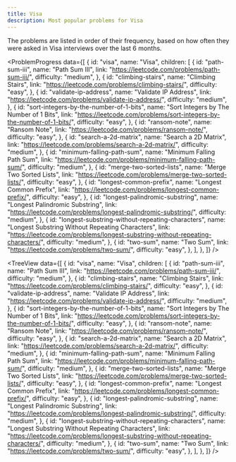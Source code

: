 ```yaml
---
title: Visa
description: Most popular problems for Visa
---
```


<Note type="note" title="Note">
The problems are listed in order of their frequency, based on how often they were asked in Visa interviews over the last 6 months.
</Note>

<ProblemProgress
  data={[
    {
      id: "visa",
      name: "Visa",
      children: [
        {
          id: "path-sum-iii",
          name: "Path Sum III",
          link: "https://leetcode.com/problems/path-sum-iii/",
          difficulty: "medium",
        },
        {
          id: "climbing-stairs",
          name: "Climbing Stairs",
          link: "https://leetcode.com/problems/climbing-stairs/",
          difficulty: "easy",
        },
        {
          id: "validate-ip-address",
          name: "Validate IP Address",
          link: "https://leetcode.com/problems/validate-ip-address/",
          difficulty: "medium",
        },
        {
          id: "sort-integers-by-the-number-of-1-bits",
          name: "Sort Integers by The Number of 1 Bits",
          link: "https://leetcode.com/problems/sort-integers-by-the-number-of-1-bits/",
          difficulty: "easy",
        },
        {
          id: "ransom-note",
          name: "Ransom Note",
          link: "https://leetcode.com/problems/ransom-note/",
          difficulty: "easy",
        },
        {
          id: "search-a-2d-matrix",
          name: "Search a 2D Matrix",
          link: "https://leetcode.com/problems/search-a-2d-matrix/",
          difficulty: "medium",
        },
        {
          id: "minimum-falling-path-sum",
          name: "Minimum Falling Path Sum",
          link: "https://leetcode.com/problems/minimum-falling-path-sum/",
          difficulty: "medium",
        },
        {
          id: "merge-two-sorted-lists",
          name: "Merge Two Sorted Lists",
          link: "https://leetcode.com/problems/merge-two-sorted-lists/",
          difficulty: "easy",
        },
        {
          id: "longest-common-prefix",
          name: "Longest Common Prefix",
          link: "https://leetcode.com/problems/longest-common-prefix/",
          difficulty: "easy",
        },
        {
          id: "longest-palindromic-substring",
          name: "Longest Palindromic Substring",
          link: "https://leetcode.com/problems/longest-palindromic-substring/",
          difficulty: "medium",
        },
        {
          id: "longest-substring-without-repeating-characters",
          name: "Longest Substring Without Repeating Characters",
          link: "https://leetcode.com/problems/longest-substring-without-repeating-characters/",
          difficulty: "medium",
        },
        {
          id: "two-sum",
          name: "Two Sum",
          link: "https://leetcode.com/problems/two-sum/",
          difficulty: "easy",
        },
      ],
    },
  ]}
/>

<TreeView
  data={[
    {
      id: "visa",
      name: "Visa",
      children: [
        {
          id: "path-sum-iii",
          name: "Path Sum III",
          link: "https://leetcode.com/problems/path-sum-iii/",
          difficulty: "medium",
        },
        {
          id: "climbing-stairs",
          name: "Climbing Stairs",
          link: "https://leetcode.com/problems/climbing-stairs/",
          difficulty: "easy",
        },
        {
          id: "validate-ip-address",
          name: "Validate IP Address",
          link: "https://leetcode.com/problems/validate-ip-address/",
          difficulty: "medium",
        },
        {
          id: "sort-integers-by-the-number-of-1-bits",
          name: "Sort Integers by The Number of 1 Bits",
          link: "https://leetcode.com/problems/sort-integers-by-the-number-of-1-bits/",
          difficulty: "easy",
        },
        {
          id: "ransom-note",
          name: "Ransom Note",
          link: "https://leetcode.com/problems/ransom-note/",
          difficulty: "easy",
        },
        {
          id: "search-a-2d-matrix",
          name: "Search a 2D Matrix",
          link: "https://leetcode.com/problems/search-a-2d-matrix/",
          difficulty: "medium",
        },
        {
          id: "minimum-falling-path-sum",
          name: "Minimum Falling Path Sum",
          link: "https://leetcode.com/problems/minimum-falling-path-sum/",
          difficulty: "medium",
        },
        {
          id: "merge-two-sorted-lists",
          name: "Merge Two Sorted Lists",
          link: "https://leetcode.com/problems/merge-two-sorted-lists/",
          difficulty: "easy",
        },
        {
          id: "longest-common-prefix",
          name: "Longest Common Prefix",
          link: "https://leetcode.com/problems/longest-common-prefix/",
          difficulty: "easy",
        },
        {
          id: "longest-palindromic-substring",
          name: "Longest Palindromic Substring",
          link: "https://leetcode.com/problems/longest-palindromic-substring/",
          difficulty: "medium",
        },
        {
          id: "longest-substring-without-repeating-characters",
          name: "Longest Substring Without Repeating Characters",
          link: "https://leetcode.com/problems/longest-substring-without-repeating-characters/",
          difficulty: "medium",
        },
        {
          id: "two-sum",
          name: "Two Sum",
          link: "https://leetcode.com/problems/two-sum/",
          difficulty: "easy",
        },
      ],
    },
  ]}
/>
